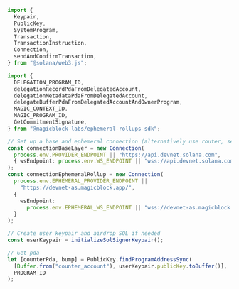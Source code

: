 ```typescript web3.js
import {
  Keypair,
  PublicKey,
  SystemProgram,
  Transaction,
  TransactionInstruction,
  Connection,
  sendAndConfirmTransaction,
} from "@solana/web3.js";

import {
  DELEGATION_PROGRAM_ID,
  delegationRecordPdaFromDelegatedAccount,
  delegationMetadataPdaFromDelegatedAccount,
  delegateBufferPdaFromDelegatedAccountAndOwnerProgram,
  MAGIC_CONTEXT_ID,
  MAGIC_PROGRAM_ID,
  GetCommitmentSignature,
} from "@magicblock-labs/ephemeral-rollups-sdk";

// Set up a base and ephemeral connection (alternatively use router, see Magic Router)
const connectionBaseLayer = new Connection(
  process.env.PROVIDER_ENDPOINT || "https://api.devnet.solana.com",
  { wsEndpoint: process.env.WS_ENDPOINT || "wss://api.devnet.solana.com" }
);
const connectionEphemeralRollup = new Connection(
  process.env.EPHEMERAL_PROVIDER_ENDPOINT ||
    "https://devnet-as.magicblock.app/",
  {
    wsEndpoint:
      process.env.EPHEMERAL_WS_ENDPOINT || "wss://devnet-as.magicblock.app/",
  }
);

// Create user keypair and airdrop SOL if needed
const userKeypair = initializeSolSignerKeypair();

// Get pda
let [counterPda, bump] = PublicKey.findProgramAddressSync(
  [Buffer.from("counter_account"), userKeypair.publicKey.toBuffer()],
  PROGRAM_ID
);
```

